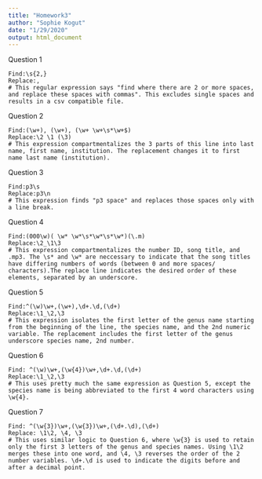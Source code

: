 ```yaml
---
title: "Homework3"
author: "Sophie Kogut"
date: "1/29/2020"
output: html_document
---
```

Question 1
```
Find:\s{2,}
Replace:,
# This regular expression says "find where there are 2 or more spaces, and replace these spaces with commas". This excludes single spaces and results in a csv compatible file. 
```

Question 2
```
Find:(\w+), (\w+), (\w+ \w+\s*\w+$)
Replace:\2 \1 (\3)
# This expression compartmentalizes the 3 parts of this line into last name, first name, institution. The replacement changes it to first name last name (institution).
```

Question 3
```
Find:p3\s 
Replace:p3\n
# This expression finds "p3 space" and replaces those spaces only with a line break.
```

Question 4
```
Find:(000\w)( \w* \w*\s*\w*\s*\w*)(\.m)
Replace:\2_\1\3
# This expression compartmentalizes the number ID, song title, and .mp3. The \s* and \w* are neccessary to indicate that the song titles have differing numbers of words (between 0 and more spaces/ characters).The replace line indicates the desired order of these elements, separated by an underscore. 
```

Question 5
```
Find:^(\w)\w+,(\w+),\d+.\d,(\d+)
Replace:\1_\2,\3
# This expression isolates the first letter of the genus name starting from the beginning of the line, the species name, and the 2nd numeric variable. The replacement includes the first letter of the genus underscore species name, 2nd number.
```

Question 6
```
Find: ^(\w)\w+,(\w{4})\w+,\d+.\d,(\d+)
Replace:\1_\2,\3
# This uses pretty much the same expression as Question 5, except the species name is being abbreviated to the first 4 word characters using \w{4}. 
```

Question 7
```
Find: ^(\w{3})\w+,(\w{3})\w+,(\d+.\d),(\d+)
Replace: \1\2, \4, \3
# This uses similar logic to Question 6, where \w{3} is used to retain only the first 3 letters of the genus and species names. Using \1\2 merges these into one word, and \4, \3 reverses the order of the 2 number variables. \d+.\d is used to indicate the digits before and after a decimal point. 
```



